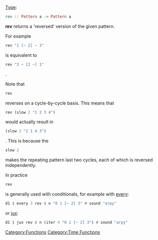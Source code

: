 {{DISPLAYTITLE:rev}} 
[[Type signature|Type]]: <syntaxhighlight lang="haskell" inline>rev :: Pattern a -> Pattern a</syntaxhighlight>

'''rev''' returns a 'reversed' version of the given pattern.

For example <syntaxhighlight lang="haskell" inline>rev "1 [~ 2] ~ 3"</syntaxhighlight> is equivalent to <syntaxhighlight lang="haskell" inline>rev "3 ~ [2 ~] 1"</syntaxhighlight>.

Note that <syntaxhighlight lang="haskell" inline>rev</syntaxhighlight> reverses on a cycle-by-cycle basis. This means that <syntaxhighlight lang="haskell" inline>rev (slow 2 "1 2 3 4")</syntaxhighlight> would actually result in <syntaxhighlight lang="haskell" inline>(slow 2 "2 1 4 3")</syntaxhighlight>. This is because the <syntaxhighlight lang="haskell" inline>slow 2</syntaxhighlight> makes the repeating pattern last two cycles, each of which is reversed independently.

In practice <syntaxhighlight lang="haskell" inline>rev</syntaxhighlight> is generally used with conditionals, for example with [[every]]:

<syntaxhighlight lang="haskell">
d1 $ every 3 rev $ n "0 1 [~ 2] 3" # sound "arpy"
</syntaxhighlight>

or [[jux]]:

<syntaxhighlight lang="haskell">
d1 $ jux rev $ n (iter 4 "0 1 [~ 2] 3") # sound "arpy"
</syntaxhighlight>

[[Category:Functions]] [[Category:Time Functions]]